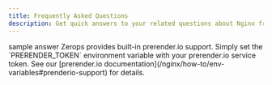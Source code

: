 ```yaml
---
title: Frequently Asked Questions
description: Get quick answers to your related questions about Nginx from frequently asked questions by people at Zerops.
---
```



<FAQ>
  <FAQItem question="Sample Question">sample answer</FAQItem>
  <FAQItem question="How do I enable SEO optimization with prerender.io?">
    Zerops provides built-in prerender.io support. Simply set the `PRERENDER_TOKEN` environment variable with your prerender.io service token. See our [prerender.io documentation](/nginx/how-to/env-variables#prenderio-support) for details.
  </FAQItem>
</FAQ>
